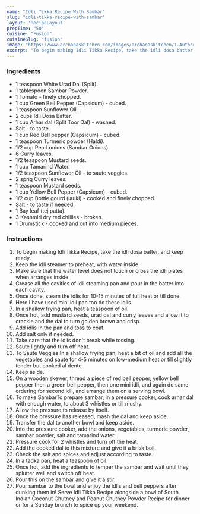 ---
name: "Idli Tikka Recipe With Sambar"
slug: "idli-tikka-recipe-with-sambar"
layout: 'RecipeLayout'
prepTime: "50"
cuisine: "Fusion"
cuisineSlug: "fusion"
image: "https://www.archanaskitchen.com/images/archanaskitchen/1-Author/Dhara/IDLI_TIKKA_original1.jpg"
excerpt: "To begin making Idli Tikka Recipe, take the idli dosa batter, and keep ready"
---

### Ingredients

- 1 teaspoon White Urad Dal (Split).
- 1 tablespoon Sambar Powder.
- 1 Tomato - finely chopped.
- 1 cup Green Bell Pepper (Capsicum) - cubed.
- 1 teaspoon Sunflower Oil.
- 2 cups Idli Dosa Batter.
- 1 cup Arhar dal (Split Toor Dal) - washed.
- Salt - to taste.
- 1 cup Red Bell pepper (Capsicum) - cubed.
- 1 teaspoon Turmeric powder (Haldi).
- 1/2 cup Pearl onions (Sambar Onions).
- 6 Curry leaves.
- 1/2 teaspoon Mustard seeds.
- 1 cup Tamarind Water.
- 1/2 teaspoon Sunflower Oil - to saute veggies.
- 2 sprig Curry leaves.
- 1 teaspoon Mustard seeds.
- 1 cup Yellow Bell Pepper (Capsicum) - cubed.
- 1/2 cup Bottle gourd (lauki) - cooked and finely chopped.
- Salt - to taste if needed.
- 1 Bay leaf (tej patta).
- 3 Kashmiri dry red chillies - broken.
- 1 Drumstick - cooked and cut into medium pieces.

### Instructions

1. To begin making Idli Tikka Recipe, take the idli dosa batter, and keep ready.
1. Keep the idli steamer to preheat, with water inside.
1. Make sure that the water level does not touch or cross the idli plates when arranges inside.
1. Grease all the cavities of idli steaming pan and pour in the batter into each cavity.
1. Once done, steam the idlis for 10-15 minutes of full heat or till done.
1. Here I have used mini idli pan too do these idlis.
1. In a shallow frying pan, heat a teaspoon of oil.
1. Once hot, add mustard seeds, urad dal and curry leaves and allow it to crackle and the dal to turn golden brown and crisp.
1.  Add idlis in the pan and toss to coat.
1. Add salt only if needed.
1. Take care that the idlis don't break while tossing.
1. Saute lightly and turn off heat.
1. To Saute Veggies:In a shallow frying pan, heat a bit of oil and add all the vegetables and saute for 4-5 minutes on low-medium heat or till slightly tender but cooked al dente.
1. Keep aside.
1. On a wooden skewer, thread a piece of red bell pepper, yellow bell pepper then a green bell pepper, then one mini idli, and again do same ordering for second idli, and arrange them on a serving bowl.
1. To make SambarTo prepare sambar, in a pressure cooker, cook arhar dal with enough water, to about 3 whistles or till mushy.
1. Allow the pressure to release by itself.
1. Once the pressure has released, mash the dal and keep aside.
1. Transfer the dal to another bowl and keep aside.
1. Into the pressure cooker, add the onions, vegetables, turmeric powder, sambar powder, salt and tamarind water.
1. Pressure cook for 2 whistles and turn off the heat.
1. Add the cooked dal to this mixture and give it a brisk boil.
1. Check the salt and spices and adjust according to taste.
1. In a tadka pan, heat a teaspoon of oil.
1. Once hot, add the ingredients to temper the sambar and wait until they splutter well and switch off heat.
1. Pour this on the sambar and give it a stir.
1. Pour sambar to the bowl and enjoy the idlis and bell peppers after dunking them in! Serve Idli Tikka Recipe alongside a bowl of South Indian Coconut Chutney and Peanut Chutney Powder Recipe for dinner or for a Sunday brunch to spice up your weekend.
